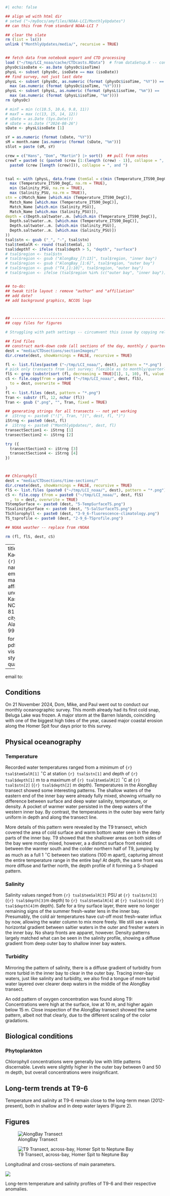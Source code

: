 ```r
#| echo: false

## align wd with html dir
# setwd ("~/myDocs/amyfiles/NOAA-LCI/MonthlyUpdates")
## can this from from standard NOAA-LCI ?

## clear the slate
rm (list = ls())
unlink ("MonthlyUpdates/media/", recursive = TRUE)


## fetch data from notebook export and CTD processing
load ("~/tmp/LCI_noaa/cache/CTDcasts.RData")  # from dataSetup.R -- contains physOc -- raw CTD profiles
physOc$isoDate <- as.Date (physOc$isoTime)
physL <- subset (physOc, isoDate == max (isoDate))
## find survey, not just last date
physL <- subset (physOc, as.numeric (format (physOc$isoTime, "%Y")) ==
  max (as.numeric (format (physOc$isoTime, "%Y"))))
physL <- subset (physL, as.numeric (format (physL$isoTime, "%m")) ==
  max (as.numeric (format (physL$isoTime, "%m"))))
rm (physOc)

# minT = min (c(10.5, 10.6, 9.8, 11))
# maxT = max (c(13, 15, 14, 12))
# sDate = as.Date (Sys.Date())
# sDate = as.Date ("2024-08-26")
sDate <- physL$isoDate [1]

sY = as.numeric (format (sDate, "%Y"))
sM = month.name [as.numeric (format (sDate, "%m"))]
sSlot = paste (sM, sY)

crew = c("Hans", "Dom", "Martin") |> sort()  ## pull from notes
crewT = paste0 (c (paste0 (crew [1:(length (crew) - 1)], collapse = ", "),
  paste0 (crew [length (crew)])), collapse = ", and ")


tsal <- with (physL, data.frame (temSal = c(min (Temperature_ITS90_DegC, na.rm = TRUE),
  max (Temperature_ITS90_DegC, na.rm = TRUE),
  min (Salinity_PSU, na.rm = TRUE),
  max (Salinity_PSU, na.rm = TRUE)),
stn = c(Match_Name [which.min (Temperature_ITS90_DegC)],
  Match_Name [which.max (Temperature_ITS90_DegC)],
  Match_Name [which.min (Salinity_PSU)],
  Match_Name [which.max (Salinity_PSU)]),
depth = c(Depth.saltwater..m. [which.min (Temperature_ITS90_DegC)],
  Depth.saltwater..m. [which.max (Temperature_ITS90_DegC)],
  Depth.saltwater..m. [which.min (Salinity_PSU)],
  Depth.saltwater..m. [which.max (Salinity_PSU)])
))
tsal$stn <- gsub ("_", "-", tsal$stn)
tsal$temSalR <- round (tsal$temSal, 1)
tsal$depthT <- ifelse (tsal$depth > 5, "depth", "surface")
# tsal$region <- tsal$stn
# tsal$region <- gsub ("AlongBay_[7:13]", tsal$region, "inner bay")
# tsal$region <- gsub ("AlongBay_[1:6]", tsal$region, "outer bay")
# tsal$region <- gsub ("T4_[1:10]", tsal$region, "outer bay")
# tsal$region <- ifelse (tsal$region %in% (c("outer bay", "inner bay")), tsal$region, "Cook Inlet")


## to-do:
## tweak title layout : remove "author" and "affiliation"
## add date?
## add background graphics, NCCOS logo



## ----------------------------------------------------------------------
## copy files for figures

# Struggling with path settings -- circumvent this issue by copying relevant file to local directory

## find files
## construct mark-down code (all sections of the day, monthly / quarterly)
dest = "media/CTDsections/sectionImages/"
dir.create(dest, showWarnings = FALSE, recursive = TRUE)

fl <- list.files(paste0 ("~/tmp/LCI_noaa/", dest), pattern = "*.png")
# pick only transects from last survey; flexible as to monthly/quarterly
flS <- grep (substr(sort (fl, decreasing = TRUE)[1], 1, 10), fl, value = TRUE)
cS <- file.copy(from = paste0 ("~/tmp/LCI_noaa/", dest, flS),
  to = dest, overwrite = TRUE
)
fl <- list.files (dest, pattern = "*.png")
Tran <- substr (fl, 12, nchar (fl))
Tran <- gsub (".png", "", Tran, fixed = TRUE)

## generating strings for all transects -- not yet working
#  iStrng <- paste0 ("![", Tran, "](", dest, fl, ")")
iStrng <- paste0 (dest, fl)
#  iStrng <- paste0 ("MonthlyUpdates/", dest, fl)
transectSection1 <- iStrng [1]
transectSection2 <- iStrng [2]

try ({
  transectSection3 <- iStrng [3]
  transectSection4 <- iStrng [4]
})



## Chlorophyll
dest = "media/CTDsections/time-sections/"
dir.create(dest, showWarnings = FALSE, recursive = TRUE)
flS <- list.files (paste0 ("~/tmp/LCI_noaa/", dest), pattern = "*.png")
cS <- file.copy (from = paste0 ("~/tmp/LCI_noaa/", dest, flS)
  , to = dest, overwrite = TRUE)
TStempSurface <- paste0 (dest, "5-TempSurfaceTS.png")
TSsalinitySurface <- paste0 (dest, "5-SalSurfaceTS.png")
TSchlorophyll <- paste0 (dest, "3-9_6-fluorescence-climatology.png")
TS_tsprofile <- paste0 (dest, "2-9_6-TSprofile.png")

## NOAA weather -- replace from rNOAA

rm (fl, flS, dest, cS)
```

---
title: "Monthly Kachemak Bay report, `{r} sSlot`"
author: 
  - name: "Martin Renner"
    email: martin.renner@noaa.gov
    affiliation:
      - name: CSS, under contract to Kasitsna Bay Lab, NCCOS, NOAA
        address: 81 Sterling Highway
        city: Homer
        state: Alaska
        postal-code: 99603

format: email  # or html, pdf or word
editor: visual
# title-block-style: none
# in terminal: quarto render --to pdf
---


email to:


## Conditions

<!-- On `{r} sDate`, `{r} crewT`  -->

On 21 November 2024, Dom, Mike, and Paul went out to conduct our monthly oceanographic survey. This month  already had its first cold snap, Beluga Lake was frozen. A major storm at the Barren Islands, coinciding with one of the biggest high tides of the year, caused major coastal erosion along the Homer Spit four days prior to this survey. 

 <!-- Consider link to annual/sa-precip-AP.png -->

## Physical oceanography

<!-- Current conditions, long-term anomalies: -->



### Temperature

<!-- add info on long-term normals for max and min recorded values? mean +/- SD?  -->

Recorded water temperatures ranged from a minimum of `{r} tsal$temSalR[1]` $^\circ$C at station `{r} tsal$stn[1]` and depth of `{r} tsal$depth[1]` m to a maximum of `{r} tsal$temSalR[2]` $^\circ$C at `{r} tsal$stn[2]` (`{r} tsal$depth[2]` m depth). Temperatures in the AlongBay transect showed some interesting patterns. The shallow waters of the eastern end of the inner bay were already fully mixed, showing virtually no difference between surface and deep water salinity, temperature, or density. A pocket of warmer water persisted in the deep waters of the western inner bay. By contrast, the temperatures in the outer bay were fairly uniform in depth and along the transect line. 

More details of this pattern were revealed by the T9 transect, which covered the area of cold surface and warm bottom water seen in the deep parts of the inner bay. T9 showed that the shallower areas on both sides of the bay were mostly mixed, however, a a distinct surface front existed between the warmer south and the colder northern half of T9, jumping by as much as a full 1 $^\circ$C between two stations (100 m apart), capturing almost the entire temperature range in the entire bay! At depth, the same front was more diffuse and farther north, the depth profile of it forming a S-shaped pattern. 

### Salinity

Salinity values ranged from `{r} tsal$temSalR[3]` PSU at `{r} tsal$stn[3]` (`{r} tsal$depth[3]`m depth) to `{r} tsal$temSalR[4]` at `{r} tsal$stn[4]` (`{r} tsal$depth[4]`m depth). Safe for a tiny surface layer, there were no longer remaining signs of the summer fresh-water lens in the inner bay. Presumably, the cold air temperatures have cut-off most fresh-water influx by now, allowing the water column to mix more freely. We still see a weak horizontal gradient between saltier waters in the outer and fresher waters in the inner bay. No sharp fronts are apparet, however. Density patterns largely matched what can be seen in the salinity profile, showing a diffuse gradient from deep outer bay to shallow inner bay waters. 


### Turbidity

Mirroring the pattern of salinity, there is a diffuse gradient of turbidity from more turbid in the inner bay to clear in the outer bay. Tracing inner-bay waters, just like salinity and turbidity, we also find a tongue of more turbid water layered over clearer deep waters in the middle of the AlongBay transect. 

An odd pattern of oxygen concentration was found along T9: Concentrations were high at the surface, low at 10 m, and higher again below 15 m. Close inspection of the AlongBay transect showed the same pattern, albeit not that clearly, due to the different scaling of the color gradations. 

## Biological conditions

### Phytoplankton

Chlorophyll concentrations were generally low with little patterns discernable. Levels were slightly higher in the outer bay between 0 and 50 m depth, but overall concentrations were insignificant. 

<!-- ![Chlorophyll concentration](./%60%7Br%7D%20TSchlorophyll%60) -->

<!-- ### Zooplankton -->

<!-- Backscatter? Species composition? -->

<!-- ### Wildlife -->



## Long-term trends at T9-6

Temperature and salinity at T9-6 remain close to the long-term mean (2012-present), both in shallow and in deep water layers (Figure 2). 

## Figures

::: {#fig-elements layout-ncol="1"}
![AlongBay Transect](./media/CTDsections/sectionImages/2024-11-21 T-AlongBay.png)

![T9 Transect, across-bay, Homer Spit to Neptune Bay](./media/CTDsections/sectionImages/2024-11-21 T-9.png)

<!-- ![T4 Transect, across-bay, Bluff Point to Barabara Point](./media/CTDsections/sectionImages/2024-09-26 T-4.png) -->

Longitudinal and cross-sections of main parameters.
:::

<!-- More figures: signature data = time series. Start with figures as-is, then elaborate on them (improving on anomaly plots). -->


::: {#fig-elements layout-ncol="1"}
![](./media/CTDsections/time-sections/2024-11_2-9_6-TSprofile.png)

Long-term temperature and salinity profiles of T9-6 and their respective anomalies.
:::

<!-- Add map with station numbers -- schematic -->
